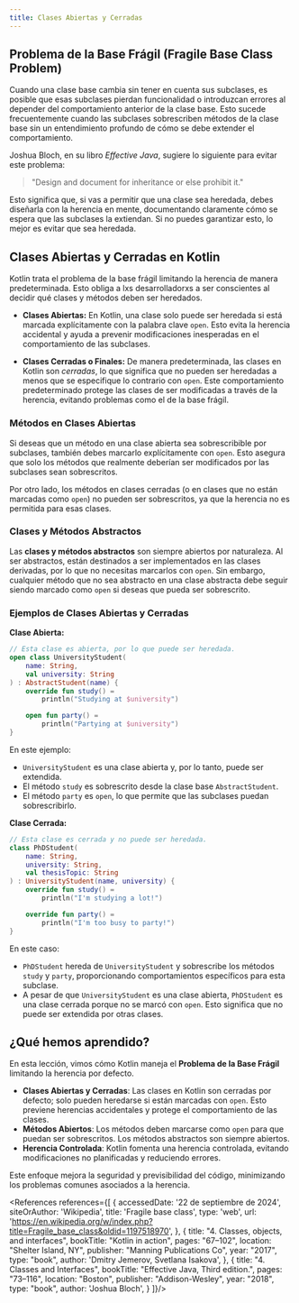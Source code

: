 ```yaml
---
title: Clases Abiertas y Cerradas
---
```


<ReadingTime />

## Problema de la Base Frágil (Fragile Base Class Problem)

Cuando una clase base cambia sin tener en cuenta sus subclases, es posible que esas subclases pierdan funcionalidad o introduzcan errores al depender del comportamiento anterior de la clase base. Esto sucede frecuentemente cuando las subclases sobrescriben métodos de la clase base sin un entendimiento profundo de cómo se debe extender el comportamiento.

Joshua Bloch, en su libro *Effective Java*, sugiere lo siguiente para evitar este problema:

> "Design and document for inheritance or else prohibit it."

Esto significa que, si vas a permitir que una clase sea heredada, debes diseñarla con la herencia en mente, documentando claramente cómo se espera que las subclases la extiendan. Si no puedes garantizar esto, lo mejor es evitar que sea heredada.

## Clases Abiertas y Cerradas en Kotlin

Kotlin trata el problema de la base frágil limitando la herencia de manera predeterminada. Esto obliga a lxs desarrolladorxs a ser conscientes al decidir qué clases y métodos deben ser heredados.

- **Clases Abiertas:** En Kotlin, una clase solo puede ser heredada si está marcada explícitamente con la palabra clave `open`. Esto evita la herencia accidental y ayuda a prevenir modificaciones inesperadas en el comportamiento de las subclases.

- **Clases Cerradas o Finales:** De manera predeterminada, las clases en Kotlin son *cerradas*, lo que significa que no pueden ser heredadas a menos que se especifique lo contrario con `open`. Este comportamiento predeterminado protege las clases de ser modificadas a través de la herencia, evitando problemas como el de la base frágil.

### Métodos en Clases Abiertas

Si deseas que un método en una clase abierta sea sobrescribible por subclases, también debes marcarlo explícitamente con `open`. Esto asegura que solo los métodos que realmente deberían ser modificados por las subclases sean sobrescritos.

Por otro lado, los métodos en clases cerradas (o en clases que no están marcadas como `open`) no pueden ser sobrescritos, ya que la herencia no es permitida para esas clases.

### Clases y Métodos Abstractos

Las **clases y métodos abstractos** son siempre abiertos por naturaleza. Al ser abstractos, están destinados a ser implementados en las clases derivadas, por lo que no necesitas marcarlos con `open`. Sin embargo, cualquier método que no sea abstracto en una clase abstracta debe seguir siendo marcado como `open` si deseas que pueda ser sobrescrito.

### Ejemplos de Clases Abiertas y Cerradas

**Clase Abierta:**

```kotlin
// Esta clase es abierta, por lo que puede ser heredada.
open class UniversityStudent(
    name: String,
    val university: String
) : AbstractStudent(name) {
    override fun study() =
        println("Studying at $university")

    open fun party() =
        println("Partying at $university")
}
```

En este ejemplo:
- `UniversityStudent` es una clase abierta y, por lo tanto, puede ser extendida.
- El método `study` es sobrescrito desde la clase base `AbstractStudent`.
- El método `party` es `open`, lo que permite que las subclases puedan sobrescribirlo.

**Clase Cerrada:**

```kotlin
// Esta clase es cerrada y no puede ser heredada.
class PhDStudent(
    name: String,
    university: String,
    val thesisTopic: String
) : UniversityStudent(name, university) {
    override fun study() =
        println("I'm studying a lot!")

    override fun party() =
        println("I'm too busy to party!")
}
```

En este caso:
- `PhDStudent` hereda de `UniversityStudent` y sobrescribe los métodos `study` y `party`, proporcionando comportamientos específicos para esta subclase.
- A pesar de que `UniversityStudent` es una clase abierta, `PhDStudent` es una clase cerrada porque no se marcó con `open`. Esto significa que no puede ser extendida por otras clases.

## ¿Qué hemos aprendido?

En esta lección, vimos cómo Kotlin maneja el **Problema de la Base Frágil** limitando la herencia por defecto.

- **Clases Abiertas y Cerradas**: Las clases en Kotlin son cerradas por defecto; solo pueden heredarse si están marcadas con `open`. Esto previene herencias accidentales y protege el comportamiento de las clases.
- **Métodos Abiertos**: Los métodos deben marcarse como `open` para que puedan ser sobrescritos. Los métodos abstractos son siempre abiertos.
- **Herencia Controlada**: Kotlin fomenta una herencia controlada, evitando modificaciones no planificadas y reduciendo errores.

Este enfoque mejora la seguridad y previsibilidad del código, minimizando los problemas comunes asociados a la herencia.

<References references={[
    {
        accessedDate: '22 de septiembre de 2024',
        siteOrAuthor: 'Wikipedia',
        title: 'Fragile base class',
        type: 'web',
        url: 'https://en.wikipedia.org/w/index.php?title=Fragile_base_class&oldid=1197518970',
    },
    {
        title: "4. Classes, objects, and interfaces",
        bookTitle: "Kotlin in action",
        pages: "67–102",
        location: "Shelter Island, NY",
        publisher: "Manning Publications Co",
        year: "2017",
        type: "book",
        author: 'Dmitry Jemerov, Svetlana Isakova',
    },
    {
        title: "4. Classes and Interfaces",
        bookTitle: "Effective Java, Third edition.",
        pages: "73–116",
        location: "Boston",
        publisher: "Addison-Wesley",
        year: "2018",
        type: "book",
        author: 'Joshua Bloch',
    }
]}/>
